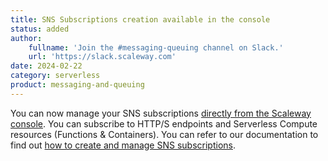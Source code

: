 ```yaml
---
title: SNS Subscriptions creation available in the console
status: added
author:
    fullname: 'Join the #messaging-queuing channel on Slack.'
    url: 'https://slack.scaleway.com'
date: 2024-02-22
category: serverless
product: messaging-and-queuing
---
```


You can now manage your SNS subscriptions [directly from the Scaleway console](https://console.scaleway.com/messaging/protocols/). You can subscribe to HTTP/S endpoints and Serverless Compute resources (Functions & Containers). 
You can refer to our documentation to find out [how to create and manage SNS subscriptions](/serverless/messaging/how-to/create-manage-subscriptions/).


